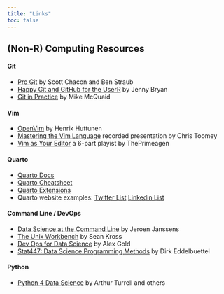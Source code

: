 ```yaml
---
title: "Links"
toc: false
---
```



## (Non-R) Computing Resources

#### Git 

 - [Pro Git](https://git-scm.com/book/en/v2) by Scott Chacon and Ben Straub
 - [Happy Git and GitHub for the UserR](https://happygitwithr.com/) by Jenny Bryan
 - [Git in Practice](https://www.manning.com/books/git-in-practice) by Mike McQuaid

#### Vim 

 - [OpenVim](https://www.openvim.com/) by Henrik Huttunen
 - [Mastering the Vim Language](https://www.youtube.com/watch?v=wlR5gYd6um0) recorded presentation by Chris Toomey
 - [Vim as Your Editor](https://www.youtube.com/watch?v=X6AR2RMB5tE&list=PLm323Lc7iSW_wuxqmKx_xxNtJC_hJbQ7R) a 6-part playist by ThePrimeagen

#### Quarto

 - [Quarto Docs](https://quarto.org/)
 - [Quarto Cheatsheet](https://rstudio.github.io/cheatsheets/html/quarto.html)
 - [Quarto Extensions](https://m.canouil.dev/quarto-extensions/)
 - Quarto website examples: [Twitter List](https://x.com/NeuroKaiii/status/1644854726498963456) [Linkedin List](https://www.linkedin.com/feed/update/urn:li:activity:7197152805483102208/)

#### Command Line / DevOps

 - [Data Science at the Command Line](https://jeroenjanssens.com/dsatcl/) by Jeroen Janssens
 - [The Unix Workbench](https://seankross.com/the-unix-workbench/) by Sean Kross
 - [Dev Ops for Data Science](https://do4ds.com) by Alex Gold
 - [Stat447: Data Science Programming Methods](https://stat447.com/) by Dirk Eddelbuettel 

#### Python

 - [Python 4 Data Science](https://aeturrell.github.io/python4DS/welcome.html#) by Arthur Turrell and others





